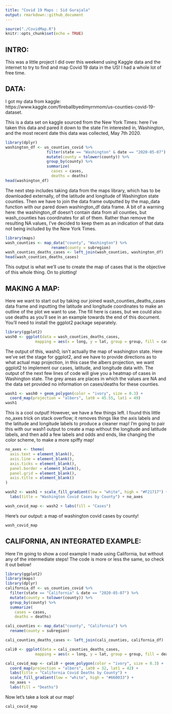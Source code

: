 ```yaml
---
title: "Covid 19 Maps : Sid Gurajala"
output: rmarkdown::github_document
---
```


```r
source("./CovidMap.R")
knitr::opts_chunk$set(echo = TRUE)
```

## INTRO: 
This was a little project I did over this weekend using Kaggle data and the internet to try to find and map Covid 19 data in the US! I had a whole lot of free time. 

## DATA:
I got my data from kaggle: https://www.kaggle.com/fireballbyedimyrnmom/us-counties-covid-19-dataset.

This is a data set on kaggle sourced from the New York Times: here I've taken this data and pared it down to the state I'm interested in, Washington, and the most recent date this data was collected, May 7th 2020. 
```r
library(dplyr)
washington_df <- us_counties_covid %>% 
                  filter(state == "Washington" & date == "2020-05-07") %>% 
                  mutate(county = tolower(county)) %>% 
                  group_by(county) %>% 
                  summarize(
                    cases = cases,
                    deaths = deaths)
head(washington_df)
```

The next step includes taking data from the maps library, which has to be downloaded externally, of the latitude and longitude of Washington state counties. Then we have to join the data frame outputted by the map_data function with our pared down washington_df data frame. A bit of a warning here: the washington_df doesn't contain data from all counties, but wash_counties has coordinates for all of them. Rather than remove the resulting NA values, I've decided to keep them as an indication of that data not being included by the New York Times. 

```r
library(maps)
wash_counties <- map_data("county", "Washington") %>% 
                    rename(county = subregion)
wash_counties_deaths_cases <- left_join(wash_counties, washington_df)
head(wash_counties_deaths_cases)
```

This output is what we'll use to create the map of cases that is the objective of this whole thing. On to plotting!

## MAKING A MAP:
Here we want to start out by taking our joined wash_counties_deaths_cases data frame and inputting the latitude and longitude coordinates to make an outline of the plot we want to use. The fill here is cases, but we could also use deaths as you'll see in an example towards the end of this document. You'll need to install the ggplot2 package separately. 
``` r
library(ggplot2)
wash0 <- ggplot(data = wash_counties_deaths_cases,
             mapping = aes(x = long, y = lat, group = group, fill = cases))
```

The output of this, wash0, isn't actually the map of washington state. Here we've set the stage for ggplot2, and we have to provide directions as to what actual map projection, in this case the albers projection, we want ggplot2 to implement our cases, latitude, and longitude data with. The output of the next few lines of code will give you a heatmap of cases in Washington state. The grey areas are places in which the values are NA and the data set provided no information on cases/deaths for these counties. 
``` r
wash1 <- wash0 + geom_polygon(color = "ivory", size = 0.3) +
  coord_map(projection = "albers", lat0 = 45.55, lat1 = 49)
wash1
```

This is a cool output! However, we have a few things left. I found this little no_axes trick on stack overflow; it removes things like the axis labels and the latitude and longitude labels to produce a cleaner map! I'm going to pair this with our wash1 output to create a map without the longitude and latitude labels, and then add a few labels and odds and ends, like changing the color scheme, to make a more spiffy map! 
``` r
no_axes <- theme(
  axis.text = element_blank(),
  axis.line = element_blank(),
  axis.ticks = element_blank(),
  panel.border = element_blank(),
  panel.grid = element_blank(),
  axis.title = element_blank()
)

wash2 <- wash1 + scale_fill_gradient(low = "white", high = "#F21717") +
  labs(title = "Washington Covid Cases by County") + no_axes

wash_covid_map <- wash2 + labs(fill = "Cases")
```

Here's our output: a map of washington covid cases by county! 
```r
wash_covid_map
```

## CALIFORNIA, AN INTEGRATED EXAMPLE: 

Here I'm going to show a cool example I made using California, but without any of the intermediate steps! The code is more or less the same, so check it out below! 
```r
library(ggplot2)
library(maps)
library(dplyr)
california_df <- us_counties_covid %>% 
  filter(state == "California" & date == "2020-05-07") %>% 
  mutate(county = tolower(county)) %>% 
  group_by(county) %>% 
  summarize(
    cases = cases,
    deaths = deaths)

cali_counties <- map_data("county", "California") %>% 
  rename(county = subregion)

cali_counties_deaths_cases <- left_join(cali_counties, california_df)

cali0 <- ggplot(data = cali_counties_deaths_cases,
             mapping = aes(x = long, y = lat, group = group, fill = deaths))

cali_covid_map <- cali0 + geom_polygon(color = "ivory", size = 0.3) +
  coord_map(projection = "albers", lat0 = 32, lat1 = 42) +
  labs(title = "California Covid Deaths by County") +
  scale_fill_gradient(low = "white", high = "#660033") +
  no_axes +
  labs(fill = "Deaths")
```

Now let's take a look at our map! 

```r
cali_covid_map
```